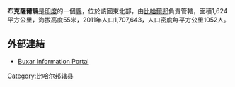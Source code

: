 '''布克薩爾縣'''是[[印度|印度]]的一個[[縣|縣]]，位於該國東北部，由[[比哈爾邦|比哈爾邦]]負責管轄，面積1,624平方公里，海拔高度55米，2011年人口1,707,643，人口密度每平方公里1052人。

==外部連結==
* [https://web.archive.org/web/20110430231836/http://www.allaboutbihar.com/districts/buxar/index.php  Buxar Information Portal]

{{印度行政区划小作品}}
[[Category:比哈尔邦辖县|Category:比哈尔邦辖县]]